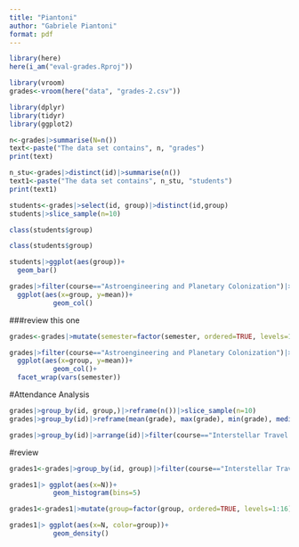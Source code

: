 ```yaml
---
title: "Piantoni"
author: "Gabriele Piantoni"
format: pdf
---
```

```r
library(here)
here(i_am("eval-grades.Rproj"))
```


```r
library(vroom)
grades<-vroom(here("data", "grades-2.csv"))
```
```r
library(dplyr)
library(tidyr)
library(ggplot2)
```
```r
n<-grades|>summarise(N=n())
text<-paste("The data set contains", n, "grades")
print(text)
```

```r
n_stu<-grades|>distinct(id)|>summarise(n())
text1<-paste("The data set contains", n_stu, "students")
print(text1)
```
```r
students<-grades|>select(id, group)|>distinct(id,group)
students|>slice_sample(n=10)
```
```r
class(students$group)

```
```r
class(students$group)
```

```r
students|>ggplot(aes(group))+
  geom_bar()
```
```r
grades|>filter(course=="Astroengineering and Planetary Colonization")|>group_by(group)|>mutate("mean"=mean(grade))|>
  ggplot(aes(x=group, y=mean))+
           geom_col()
```
###review this one
```r
grades<-grades|>mutate(semester=factor(semester, ordered=TRUE, levels=1:2))
```

```r
grades|>filter(course=="Astroengineering and Planetary Colonization")|>group_by(group)|>mutate("mean"=mean(grade))|>
  ggplot(aes(x=group, y=mean))+
           geom_col()+
  facet_wrap(vars(semester))
```
#Attendance Analysis
```r
grades|>group_by(id, group,)|>reframe(n())|>slice_sample(n=10)
grades|>group_by(id)|>reframe(mean(grade), max(grade), min(grade), median(grade))
```
```r
grades|>group_by(id)|>arrange(id)|>filter(course=="Interstellar Travel and Navigation")|>mutate(N=n())|>select(group, id, N)
```


#review
```r
grades1<-grades|>group_by(id, group)|>filter(course=="Interstellar Travel and Navigation")|>reframe(N=n())
```

```r
grades1|> ggplot(aes(x=N))+
           geom_histogram(bins=5)
```
```r
grades1<-grades1|>mutate(group=factor(group, ordered=TRUE, levels=1:16))
```

```r
grades1|> ggplot(aes(x=N, color=group))+
           geom_density()
```

